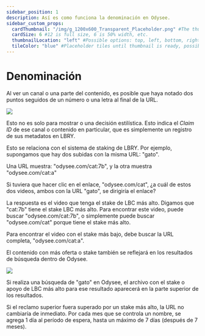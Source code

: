 ---
sidebar_position: 1
description: Así es como funciona la denominación en Odysee.
sidebar_custom_props:
  cardThumbnail: "/img/g_1200x600_Transparent_Placeholder.png" #The thumbnail on the category card.
  cardSize: 6 #12 is full size, 6 is 50% width, etc.
  thumbnailLocation: "left" #Possible options: top, left, bottom, right, none
  tileColor: "blue" #Placeholder tiles until thumbnail is ready, possible options: blue, cream, darkpurple, lightpurple, mauve, orange, pink, none
---

# Denominación

Al ver un canal o una parte del contenido, es posible que haya notado dos puntos seguidos de un número o una letra al final de la URL.

![](https://i.imgur.com/USJ2H74.png)

Esto no es solo para mostrar o una decisión estilística. Esto indica el *Claim ID* de ese canal o contenido en particular, que es simplemente un registro de sus metadatos en LBRY.

Esto se relaciona con el sistema de staking de LBRY. Por ejemplo, supongamos que hay dos subidas con la misma URL: "gato".

Una URL muestra: "odysee.com/cat:7b", y la otra muestra "odysee.com/cat:a"

Si tuviera que hacer clic en el enlace, "odysee.com/cat", ¿a cuál de estos dos videos, ambos con la URL "gato", se dirigiría el enlace?

La respuesta es el video que tenga el stake de LBC más alto. Digamos que "cat:7b" tiene el stake LBC más alto. Para encontrar este video, puede buscar "odysee.com/cat:7b", o simplemente puede buscar "odysee.com/cat" porque tiene el stake más alto.

Para encontrar el video con el stake más bajo, debe buscar la URL completa, "odysee.com/cat:a".

El contenido con más oferta o stake también se reflejará en los resultados de búsqueda dentro de Odysee.

![](https://i.imgur.com/cvN25DQ.png)

Si realiza una búsqueda de "gato" en Odysee, el archivo con el stake o apoyo de LBC más alto para ese resultado aparecerá en la parte superior de los resultados.

Si el reclamo superior fuera superado por un stake más alto, la URL no cambiaría de inmediato. Por cada mes que se controla un nombre, se agrega 1 día al período de espera, hasta un máximo de 7 días (después de 7 meses).